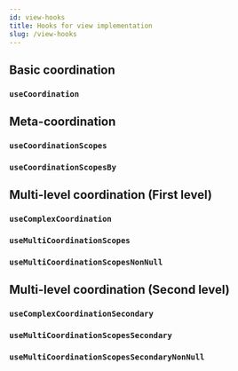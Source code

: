 ```yaml
---
id: view-hooks
title: Hooks for view implementation
slug: /view-hooks
---
```


## Basic coordination

### `useCoordination`

## Meta-coordination

### `useCoordinationScopes`

### `useCoordinationScopesBy`

## Multi-level coordination (First level)

### `useComplexCoordination`

### `useMultiCoordinationScopes`

### `useMultiCoordinationScopesNonNull`

## Multi-level coordination (Second level)

### `useComplexCoordinationSecondary`

### `useMultiCoordinationScopesSecondary`

### `useMultiCoordinationScopesSecondaryNonNull`

